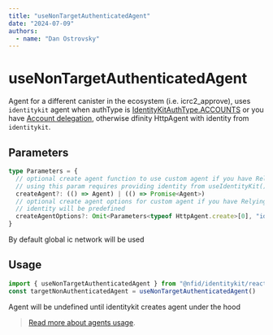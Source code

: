 ```yaml
---
title: "useNonTargetAuthenticatedAgent"
date: "2024-07-09"
authors:
  - name: "Dan Ostrovsky"
---
```



# useNonTargetAuthenticatedAgent

Agent for a different canister in the ecosystem (i.e. icrc2_approve), uses `identitykit` agent when
authType is [IdentityKitAuthType.ACCOUNTS](../miscellaneous/auth-options#accounts) or you have
[Account delegation](../miscellaneous/auth-options#account-delegations), otherwise dfinity HttpAgent
with identity from `identitykit`.

## Parameters

```typescript
type Parameters = {
  // optional create agent function to use custom agent if you have Relying Party delegation
  // using this param requires providing identity from useIdentityKit() to agent on your own
  createAgent?: (() => Agent) | (() => Promise<Agent>)
  // optional create agent options for custom agent if you have Relying Party delegation, but to change for example host
  // identity will be predefined
  createAgentOptions?: Omit<Parameters<typeof HttpAgent.create>[0], "identity">
}
```

<Callout type="warning" emoji="⚠️">
  By default global ic network will be used
</Callout>

## Usage

```typescript
import { useNonTargetAuthenticatedAgent } from "@nfid/identitykit/react"
const targetNonAuthenticatedAgent = useNonTargetAuthenticatedAgent()
```

<Callout type="info" emoji="ℹ️">
  Agent will be undefined until identitykit creates agent under the hood
</Callout>

> [Read more about agents usage](../guides/executing-canister-calls#note-on-ux).
